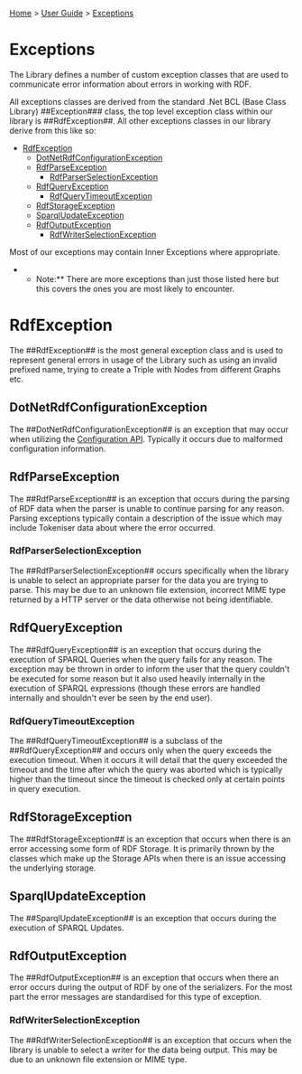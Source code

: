 [[Home]] > [[User Guide]] > [[User Guide/Exceptions|Exceptions]]

= Exceptions =

The Library defines a number of custom exception classes that are used to communicate error information about errors in working with RDF.

All exceptions classes are derived from the standard .Net BCL (Base Class Library) ##Exception### class, the top level exception class within our library is ##RdfException##. All other exceptions classes in our library derive from this like so:

* [[http://www.dotnetrdf.org/api/index.asp?Topic=VDS.RDF.RdfException|RdfException]]
** [[http://www.dotnetrdf.org/api/index.asp?Topic=VDS.RDF.Configuration.DotNetRdfConfigurationException|DotNetRdfConfigurationException]]
** [[http://www.dotnetrdf.org/api/index.asp?Topic=VDS.RDF.Parsing.RdfParseException|RdfParseException]]
*** [[http://www.dotnetrdf.org/api/index.asp?Topic=VDS.RDF.Parsing.RdfParserSelectionException|RdfParserSelectionException]]
** [[http://www.dotnetrdf.org/api/index.asp?Topic=VDS.RDF.Query.RdfQueryException|RdfQueryException]]
*** [[http://www.dotnetrdf.org/api/index.asp?Topic=VDS.RDF.Query.RdfQueryTimeoutException|RdfQueryTimeoutException]]
** [[http://www.dotnetrdf.org/api/index.asp?Topic=VDS.RDF.Storage.RdfStorageException|RdfStorageException]]
** [[http://www.dotnetrdf.org/api/index.asp?Topic=VDS.RDF.Update.SparqlUpdateException|SparqlUpdateException]]
** [[http://www.dotnetrdf.org/api/index.asp?Topic=VDS.RDF.Writing.RdfOutputException|RdfOutputException]]
*** [[http://www.dotnetrdf.org/api/index.asp?Topic=VDS.RDF.Writing.RdfWriterSelectionException|RdfWriterSelectionException]]

Most of our exceptions may contain Inner Exceptions where appropriate.

**Note:** There are more exceptions than just those listed here but this covers the ones you are most likely to encounter.

= RdfException =

The ##RdfException## is the most general exception class and is used to represent general errors in usage of the Library such as using an invalid prefixed name, trying to create a Triple with Nodes from different Graphs etc.

== DotNetRdfConfigurationException ==

The ##DotNetRdfConfigurationException## is an exception that may occur when utilizing the [[User Guide/Configuration API|Configuration API]].  Typically it occurs due to malformed configuration information.

== RdfParseException ==

The ##RdfParseException## is an exception that occurs during the parsing of RDF data when the parser is unable to continue parsing for any reason. Parsing exceptions typically contain a description of the issue which may include Tokeniser data about where the error occurred.

=== RdfParserSelectionException ===

The ##RdfParserSelectionException## occurs specifically when the library is unable to select an appropriate parser for the data you are trying to parse.  This may be due to an unknown file extension, incorrect MIME type returned by a HTTP server or the data otherwise not being identifiable.

== RdfQueryException ==

The ##RdfQueryException## is an exception that occurs during the execution of SPARQL Queries when the query fails for any reason. The exception may be thrown in order to inform the user that the query couldn't be executed for some reason but it also used heavily internally in the execution of SPARQL expressions (though these errors are handled internally and shouldn't ever be seen by the end user).

=== RdfQueryTimeoutException ===

The ##RdfQueryTimeoutException## is a subclass of the ##RdfQueryException## and occurs only when the query exceeds the execution timeout. When it occurs it will detail that the query exceeded the timeout and the time after which the query was aborted which is typically higher than the timeout since the timeout is checked only at certain points in query execution.

== RdfStorageException ==

The ##RdfStorageException## is an exception that occurs when there is an error accessing some form of RDF Storage. It is primarily thrown by the classes which make up the Storage APIs when there is an issue accessing the underlying storage.

== SparqlUpdateException ==

The ##SparqlUpdateException## is an exception that occurs during the execution of SPARQL Updates.

== RdfOutputException ==

The ##RdfOutputException## is an exception that occurs when there an error occurs during the output of RDF by one of the serializers. For the most part the error messages are standardised for this type of exception.

=== RdfWriterSelectionException ===

The ##RdfWriterSelectionException## is an exception that occurs when the library is unable to select a writer for the data being output.  This may be due to an unknown file extension or MIME type.